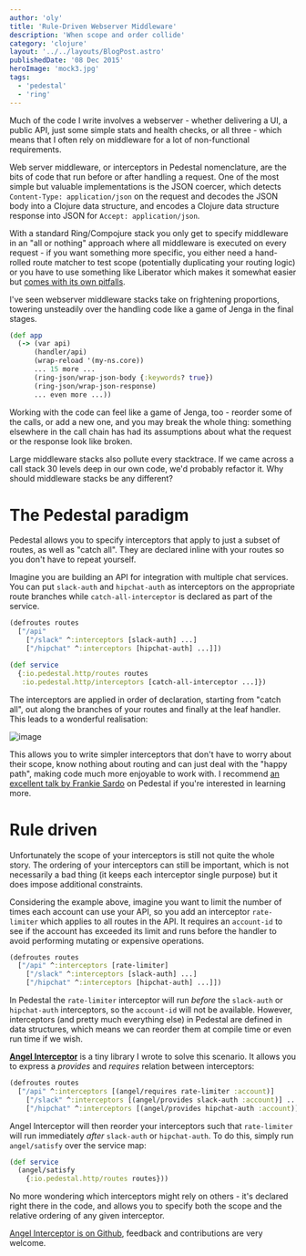 ```yaml
---
author: 'oly'
title: 'Rule-Driven Webserver Middleware'
description: 'When scope and order collide'
category: 'clojure'
layout: '../../layouts/BlogPost.astro'
publishedDate: '08 Dec 2015'
heroImage: 'mock3.jpg'
tags:
  - 'pedestal'
  - 'ring'
---
```



Much of the code I write involves a webserver - whether delivering a UI,
a public API, just some simple stats and health checks, or all three -
which means that I often rely on middleware for a lot of non-functional
requirements.

Web server middleware, or interceptors in Pedestal nomenclature, are the
bits of code that run before or after handling a request. One of the
most simple but valuable implementations is the JSON coercer, which
detects `Content-Type: application/json` on the request and decodes the
JSON body into a Clojure data structure, and encodes a Clojure data
structure response into JSON for `Accept: application/json`.

With a standard Ring/Compojure stack you only get to specify middleware
in an \"all or nothing\" approach where all middleware is executed on
every request - if you want something more specific, you either need a
hand-rolled route matcher to test scope (potentially duplicating your
routing logic) or you have to use something like Liberator which makes
it somewhat easier but [comes with its own pitfalls](http://davidjameshumphreys.github.io/patterns-pitfalls-liberator).

I've seen webserver middleware stacks take on frightening proportions,
towering unsteadily over the handling code like a game of Jenga in the
final stages.

```clojure
(def app
  (-> (var api)
      (handler/api)
      (wrap-reload '(my-ns.core))
      ... 15 more ...
      (ring-json/wrap-json-body {:keywords? true})
      (ring-json/wrap-json-response)
      ... even more ...))
```

Working with the code can feel like a game of Jenga, too - reorder some
of the calls, or add a new one, and you may break the whole thing:
something elsewhere in the call chain has had its assumptions about what
the request or the response look like broken.

Large middleware stacks also pollute every stacktrace. If we came across
a call stack 30 levels deep in our own code, we'd probably refactor it.
Why should middleware stacks be any different?

# The Pedestal paradigm

Pedestal allows you to specify interceptors that apply to just a subset
of routes, as well as \"catch all\". They are declared inline with your
routes so you don't have to repeat yourself.

Imagine you are building an API for integration with multiple chat
services. You can put `slack-auth` and `hipchat-auth` as interceptors on
the appropriate route branches while `catch-all-interceptor` is declared
as part of the service.

```clojure
(defroutes routes
  ["/api"
    ["/slack" ^:interceptors [slack-auth] ...]
    ["/hipchat" ^:interceptors [hipchat-auth] ...]])

(def service
  {:io.pedestal.http/routes routes
   :io.pedestal.http/interceptors [catch-all-interceptor ...]})
```

The interceptors are applied in order of declaration, starting from
\"catch all\", out along the branches of your routes and finally at the
leaf handler. This leads to a wonderful realisation:

<Image alt='image' width={300} src={handlersRealisation} />

This allows you to write simpler interceptors that don't have to worry
about their scope, know nothing about routing and can just deal with the
\"happy path\", making code much more enjoyable to work with. I
recommend [an excellent talk by Frankie Sardo](https://skillsmatter.com/skillscasts/6812-pedestal-new-wave) on
Pedestal if you're interested in learning more.

# Rule driven

Unfortunately the scope of your interceptors is still not quite the
whole story. The ordering of your interceptors can still be important,
which is not necessarily a bad thing (it keeps each interceptor single
purpose) but it does impose additional constraints.

Considering the example above, imagine you want to limit the number of
times each account can use your API, so you add an interceptor
`rate-limiter` which applies to all routes in the API. It requires an
`account-id` to see if the account has exceeded its limit and runs
before the handler to avoid performing mutating or expensive operations.

```clojure
(defroutes routes
  ["/api" ^:interceptors [rate-limiter]
    ["/slack" ^:interceptors [slack-auth] ...]
    ["/hipchat" ^:interceptors [hipchat-auth] ...]])
```

In Pedestal the `rate-limiter` interceptor will run _before_ the
`slack-auth` or `hipchat-auth` interceptors, so the `account-id` will
not be available. However, interceptors (and pretty much everything
else) in Pedestal are defined in data structures, which means we can
reorder them at compile time or even run time if we wish.

**[Angel Interceptor](https://github.com/oliyh/angel-interceptor)** is a
tiny library I wrote to solve this scenario. It allows you to express a
_provides_ and _requires_ relation between interceptors:

```clojure
(defroutes routes
  ["/api" ^:interceptors [(angel/requires rate-limiter :account)]
    ["/slack" ^:interceptors [(angel/provides slack-auth :account)] ...]
    ["/hipchat" ^:interceptors [(angel/provides hipchat-auth :account)] ...]])
```

Angel Interceptor will then reorder your interceptors such that
`rate-limiter` will run immediately _after_ `slack-auth` or
`hipchat-auth`. To do this, simply run `angel/satisfy` over the service
map:

```clojure
(def service
  (angel/satisfy
    {:io.pedestal.http/routes routes}))
```

No more wondering which interceptors might rely on others - it's
declared right there in the code, and allows you to specify both the
scope and the relative ordering of any given interceptor.

[Angel Interceptor is on Github](https://github.com/oliyh/angel-interceptor), feedback and
contributions are very welcome.
